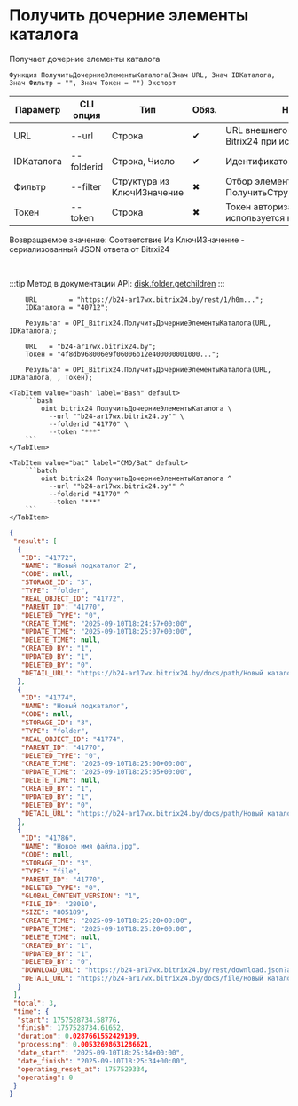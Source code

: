 ﻿---
sidebar_position: 7
description: Получить дочерние элементы каталога и другие функции для работы с Bitrix24 в Открытом пакете интеграций - бесплатной open-source библиотеке интеграций для 1С:Предприятие 8, OneScript и CLI
keywords: [1C, 1С, 1С:Предприятие, 1С:Предприятие 8.3, API, Интеграция, Сервисы, Обмен, OneScript, CLI, Bitrix24]
---


# Получить дочерние элементы каталога
 Получает дочерние элементы каталога



`Функция ПолучитьДочерниеЭлементыКаталога(Знач URL, Знач IDКаталога, Знач Фильтр = "", Знач Токен = "") Экспорт`

  | Параметр | CLI опция | Тип | Обяз. | Назначение |
  |-|-|-|-|-|
  | URL | --url | Строка | &#x2714; | URL внешнего вебхука или адрес Bitrix24 при использовании токена |
  | IDКаталога | --folderid | Строка, Число | &#x2714; | Идентификатор каталога |
  | Фильтр | --filter | Структура из КлючИЗначение | &#x2716; | Отбор элементов (См. ПолучитьСтруктуруФильтраКаталога) |
  | Токен | --token | Строка | &#x2716; | Токен авторизации, если используется не вебхук |

  
  Возвращаемое значение:   Соответствие Из КлючИЗначение - сериализованный JSON ответа от Bitrxi24

<br/>

:::tip
Метод в документации API: [disk.folder.getchildren](https://dev.1c-bitrix.ru/rest_help/disk/folder/disk_folder_getchildren.php)
:::
<br/>



```bsl title="Пример использования для 1С:Предприятие/OneScript"
    URL        = "https://b24-ar17wx.bitrix24.by/rest/1/h0m...";
    IDКаталога = "40712";

    Результат = OPI_Bitrix24.ПолучитьДочерниеЭлементыКаталога(URL, IDКаталога);

    URL   = "b24-ar17wx.bitrix24.by";
    Токен = "4f8db968006e9f06006b12e400000001000...";

    Результат = OPI_Bitrix24.ПолучитьДочерниеЭлементыКаталога(URL, IDКаталога, , Токен);
```
    

 <Tabs>
  
    <TabItem value="bash" label="Bash" default>
        ```bash
            oint bitrix24 ПолучитьДочерниеЭлементыКаталога \
              --url ""b24-ar17wx.bitrix24.by"" \
              --folderid "41770" \
              --token "***"
        ```
    </TabItem>
  
    <TabItem value="bat" label="CMD/Bat" default>
        ```batch
            oint bitrix24 ПолучитьДочерниеЭлементыКаталога ^
              --url ""b24-ar17wx.bitrix24.by"" ^
              --folderid "41770" ^
              --token "***"
        ```
    </TabItem>
</Tabs>


```json title="Результат"
{
 "result": [
  {
   "ID": "41772",
   "NAME": "Новый подкаталог 2",
   "CODE": null,
   "STORAGE_ID": "3",
   "TYPE": "folder",
   "REAL_OBJECT_ID": "41772",
   "PARENT_ID": "41770",
   "DELETED_TYPE": "0",
   "CREATE_TIME": "2025-09-10T18:24:57+00:00",
   "UPDATE_TIME": "2025-09-10T18:25:07+00:00",
   "DELETE_TIME": null,
   "CREATED_BY": "1",
   "UPDATED_BY": "1",
   "DELETED_BY": "0",
   "DETAIL_URL": "https://b24-ar17wx.bitrix24.by/docs/path/Новый каталог/Новый подкаталог 2"
  },
  {
   "ID": "41774",
   "NAME": "Новый подкаталог",
   "CODE": null,
   "STORAGE_ID": "3",
   "TYPE": "folder",
   "REAL_OBJECT_ID": "41774",
   "PARENT_ID": "41770",
   "DELETED_TYPE": "0",
   "CREATE_TIME": "2025-09-10T18:25:00+00:00",
   "UPDATE_TIME": "2025-09-10T18:25:05+00:00",
   "DELETE_TIME": null,
   "CREATED_BY": "1",
   "UPDATED_BY": "1",
   "DELETED_BY": "0",
   "DETAIL_URL": "https://b24-ar17wx.bitrix24.by/docs/path/Новый каталог/Новый подкаталог"
  },
  {
   "ID": "41786",
   "NAME": "Новое имя файла.jpg",
   "CODE": null,
   "STORAGE_ID": "3",
   "TYPE": "file",
   "PARENT_ID": "41770",
   "DELETED_TYPE": "0",
   "GLOBAL_CONTENT_VERSION": "1",
   "FILE_ID": "28010",
   "SIZE": "805189",
   "CREATE_TIME": "2025-09-10T18:25:20+00:00",
   "UPDATE_TIME": "2025-09-10T18:25:20+00:00",
   "DELETE_TIME": null,
   "CREATED_BY": "1",
   "UPDATED_BY": "1",
   "DELETED_BY": "0",
   "DOWNLOAD_URL": "https://b24-ar17wx.bitrix24.by/rest/download.json?auth=22cfc168006e9f06006b12e400000001000007f9529963faf0778575bb0bfb6cdc72f9&token=disk%7CaWQ9NDE3ODYmXz1mVDJ5MzF6eU1id2tCVlBXYlpCOVk0cHp1VkhwelhVeQ%3D%3D%7CImRvd25sb2FkfGRpc2t8YVdROU5ERTNPRFltWHoxbVZESjVNekY2ZVUxaWQydENWbEJYWWxwQ09WazBjSHAxVmtod2VsaFZlUT09fDIyY2ZjMTY4MDA2ZTlmMDYwMDZiMTJlNDAwMDAwMDAxMDAwMDA3Zjk1Mjk5NjNmYWYwNzc4NTc1YmIwYmZiNmNkYzcyZjki.8xVOuUuZdBiWuwpnV1rw0S%2FbEFWvtmAW0YjORzTCRA8%3D",
   "DETAIL_URL": "https://b24-ar17wx.bitrix24.by/docs/file/Новый каталог/Новое имя файла.jpg"
  }
 ],
 "total": 3,
 "time": {
  "start": 1757528734.58776,
  "finish": 1757528734.61652,
  "duration": 0.0287661552429199,
  "processing": 0.00532698631286621,
  "date_start": "2025-09-10T18:25:34+00:00",
  "date_finish": "2025-09-10T18:25:34+00:00",
  "operating_reset_at": 1757529334,
  "operating": 0
 }
}
```
